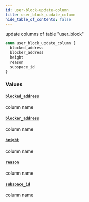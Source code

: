 ```yaml
---
id: user-block-update-column
title: user_block_update_column
hide_table_of_contents: false
---
```


update columns of table "user_block"

```graphql
enum user_block_update_column {
  blocked_address
  blocker_address
  height
  reason
  subspace_id
}
```

### Values

#### [`blocked_address`](#)

column name

#### [`blocker_address`](#)

column name

#### [`height`](#)

column name

#### [`reason`](#)

column name

#### [`subspace_id`](#)

column name
